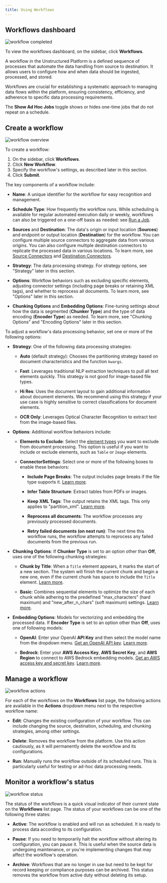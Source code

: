 ```yaml
---
title: Using Workflows
---
```


## Workflows dashboard

![workflow completed](/img/platform/03b-Workflow-completed.png)

To view the workflows dashboard, on the sidebar, click **Workflows**.

A workflow in the Unstructured Platform is a defined sequence of processes that automate the data handling from source to destination. It allows users to configure how and when data should be ingested, processed, and stored.

Workflows are crucial for establishing a systematic approach to managing data flows within the platform, ensuring consistency, efficiency, and adherence to specific data processing requirements.

<Note>The **Show Ad Hoc Jobs** toggle shows or hides one-time jobs that do not repeat on a schedule.</Note>

## Create a workflow

![workflow overview](/img/platform/03a-Workflow-overview.png)

To create a workflow:

1. On the sidebar, click **Workflows**.
2. Click **New Workflow**.
3. Specify the workflow's settings, as described later in this section.
4. Click **Submit**.

The key components of a workflow include:

*   **Name**: A unique identifier for the workflow for easy recognition and management.
    
*   **Schedule Type**: How frequently the workflow runs. While scheduling is available for regular automated execution daily or weekly, workflows can also be triggered on a one-off basis as needed: see [Run a Job](/platform/jobs-scheduling#run-a-job).
    
*   **Sources** and **Destination**: The data's origin or input location (**Sources**) and endpoint or output location (**Destination**) for the workflow. You can configure multiple source connectors to aggregate data from various origins. You can also configure multiple destination connectors to replicate the processed data in various locations. To learn more, see [Source Connectors](/platform/platform-source-connectors/overview) and [Destination Connectors](/platform/platform-destination-connectors/overview).
    
*   **Strategy**: The data processing strategy. For strategy options, see "Strategy" later in this section.

*   **Options**: Workflow behaviors such as excluding specific elements, adjusting connector settings (including page breaks or retaining XML tags), and whether to reprocess all documents. To learn more, see "Options" later in this section.

*   **Chunking Options** and **Embedding Options**: Fine-tuning settings about how the data is segmented (**Chunker Type**) and the type of data encoding (**Encoder Type**) as needed. To learn more, see "Chunking Options" and "Encoding Options" later in this section.
    
To adjust a workflow's data processing behavior, set one or more of the following options:

*   **Strategy**: One of the following data processing strategies:
    
    *   **Auto** (default strategy): Chooses the partitioning strategy based on document characteristics and the function `kwargs`.
        
    *   **Fast**: Leverages traditional NLP extraction techniques to pull all text elements quickly. This strategy is not good for image-based file types.
        
    *   **Hi Res**: Uses the document layout to gain additional information about document elements. We recommend using this strategy if your use case is highly sensitive to correct classifications for document elements.
        
    *   **OCR Only**: Leverages Optical Character Recognition to extract text from the image-based files.
        
*   **Options**: Additional workflow behaviors include:
    
    *   **Elements to Exclude**: Select the [element types](/open-source/concepts/document-elements#element-type) you want to exclude from document processing. This option is useful if you want to include or exclude elements, such as `Table` or `Image` elements.
        
    *   **ConnectorSettings**: Select one or more of the following boxes to enable these behaviors:
        
        *   **Include Page Breaks**: The output includes page breaks if the file type supports it. [Learn more](/api-reference/api-services/api-parameters#include-page-breaks).
            
        *   **Infer Table Structure**: Extract tables from PDFs or images.
            
        *   **Keep XML Tags**: The output retains the XML tags. This only applies to "partition\_xml". [Learn more](/api-reference/api-services/api-parameters#xml-keep-tags).
            
        *   **Reprocess all documents**: The workflow processes any previously processed documents.

        *   **Retry failed documents (on next run)**: The next time this workflow runs, the workflow attempts to reprocess any failed documents from the previous run.
            
*   **Chunking Options**: If **Chunker Type** is set to an option other than **Off**, uses one of the following chunking strategies:
    
    *   **Chunk by Title**: When a `Title` element appears, it marks the start of a new section. The system will finish the current chunk and begin a new one, even if the current chunk has space to include the `Title` element. [Learn more](/open-source/core-functionality/chunking#by-title-chunking-strategy).
        
    *   **Basic**: Combines sequential elements to optimize the size of each chunk while adhering to the predefined "max\_characters" (hard maximum) and "new\_after\_n\_chars" (soft maximum) settings. [Learn more](/open-source/core-functionality/chunking#basic-chunking-strategy).
        
*   **Embedding Options**: Models for vectorizing and embedding the processed data. If **Encoder Type** is set to an option other than **Off**, uses one of following models:
    
    *   **OpenAI**: Enter your OpenAI **API Key** and then select the model name from the dropdown menu. [Get an OpenAI API key](https://help.openai.com/en/articles/4936850-where-do-i-find-my-openai-api-key). [Learn more](/open-source/core-functionality/embedding#openaiembeddingencoder).
        
    *   **Bedrock**: Enter your **AWS Access Key**, **AWS Secret Key**, and **AWS Region** to connect to AWS Bedrock embedding models. [Get an AWS access key and secret key](https://docs.aws.amazon.com/IAM/latest/UserGuide/id_credentials_access-keys.html). [Learn more](/open-source/core-functionality/embedding#bedrockembeddingencoder).
        
## Manage a workflow

![workflow actions](/img/platform/03c-Workflows-Actions.png)

For each of the workflows on the **Workflows** list page, the following actions are available in the **Actions** dropdown menu next to the respective workflow name:

*   **Edit**: Changes the existing configuration of your workflow. This can include changing the source, destination, scheduling, and chunking strategies, among other settings.
    
*   **Delete**: Removes the workflow from the platform. Use this action cautiously, as it will permanently delete the workflow and its configurations.
    
*   **Run**: Manually runs the workflow outside of its scheduled runs. This is particularly useful for testing or ad-hoc data processing needs.

## Monitor a workflow's status

![workflow status](/img/platform/03d-Workflows-Status.png)

The status of the workflows is a quick visual indicator of their current state on the **Workflows** list page. The status of your workflows can be one of the following three states:

*   **Active**: The workflow is enabled and will run as scheduled. It is ready to process data according to its configuration.
    
*   **Pause**: If you need to temporarily halt the workflow without altering its configuration, you can pause it. This is useful when the source data is undergoing maintenance, or you're implementing changes that may affect the workflow's operation.
    
*   **Archive**: Workflows that are no longer in use but need to be kept for record keeping or compliance purposes can be archived. This status removes the workflow from active duty without deleting its setup.
    

